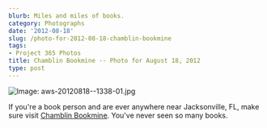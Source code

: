 ```yaml
---
blurb: Miles and miles of books.
category: Photographs
date: '2012-08-18'
slug: /photo-for-2012-08-18-chamblin-bookmine
tags:
- Project 365 Photos
title: Chamblin Bookmine -- Photo for August 18, 2012
type: post
---
```



![Image: aws-20120818--1338-01.jpg](/aws-20120818--1338-01.jpg)

If you're a book person and are ever anywhere near Jacksonville, FL, make sure visit [Chamblin Bookmine](http://chamblinbookmine.com/). You've never seen so many books.